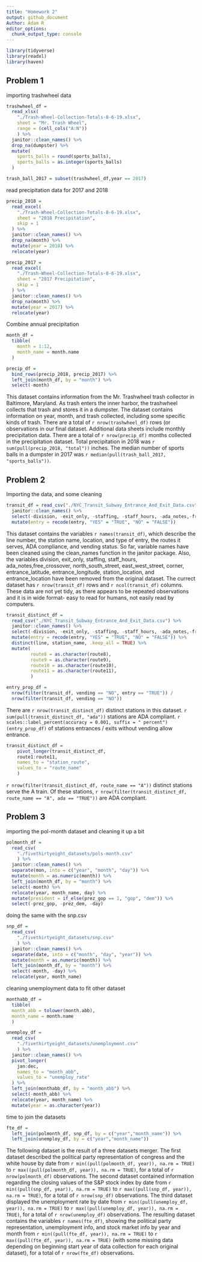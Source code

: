 ```yaml
---
title: "Homework 2"
output: github_document
Author: Adam R
editor_options: 
  chunk_output_type: console
---
```

```r
library(tidyverse)
library(readxl)
library(haven)
```

## Problem 1

importing trashwheel data

```r
trashwheel_df = 
  read_xlsx(
    "./Trash-Wheel-Collection-Totals-8-6-19.xlsx",
    sheet = "Mr. Trash Wheel",
    range = (cell_cols("A:N"))
    ) %>% 
  janitor::clean_names() %>% 
  drop_na(dumpster) %>% 
  mutate(
    sports_balls = round(sports_balls),
    sports_balls = as.integer(sports_balls)
  )

trash_ball_2017 = subset(trashwheel_df,year == 2017)
```

read precipitation data for 2017 and 2018

```r
precip_2018 = 
  read_excel(
    "./Trash-Wheel-Collection-Totals-8-6-19.xlsx",
    sheet = "2018 Precipitation",
    skip = 1
  ) %>% 
  janitor::clean_names() %>% 
  drop_na(month) %>% 
  mutate(year = 2018) %>% 
  relocate(year)

precip_2017 = 
  read_excel(
    "./Trash-Wheel-Collection-Totals-8-6-19.xlsx",
    sheet = "2017 Precipitation",
    skip = 1
  ) %>% 
  janitor::clean_names() %>% 
  drop_na(month) %>% 
  mutate(year = 2017) %>% 
  relocate(year)
```

Combine annual precipitation
```r
month_df = 
  tibble(
    month = 1:12,
    month_name = month.name
  )

precip_df = 
  bind_rows(precip_2018, precip_2017) %>% 
  left_join(month_df, by = "month") %>% 
  select(-month)
```

This dataset contains information from the Mr. Trashwheel trash collector in Baltimore, Maryland. As trash enters the inner harbor, the trashwheel collects that trash and stores it in a dumpster. The dataset contains information on year, month, and trash collected, including some specific kinds of trash. There are a total of `r nrow(trashwheel_df)` rows (or observations in our final dataset. Additional data sheets include monthly precipitation data. There are a total of `r nrow(precip_df)` months collected in the precipitation dataset. Total precipitation in 2018 was `r sum(pull(precip_2018, "total"))` inches. The median number of sports balls in a dumpster in 2017 was `r median(pull(trash_ball_2017, "sports_balls"))`.

## Problem 2

Importing the data, and some cleaning
```r
transit_df = read_csv("./NYC_Transit_Subway_Entrance_And_Exit_Data.csv") %>% 
  janitor::clean_names() %>% 
  select(-division, -exit_only, -staffing, -staff_hours, -ada_notes,-free_crossover, -north_south_street, -east_west_street, -corner, -entrance_latitude, -entrance_longitude, -station_location, -entrance_location) %>% 
  mutate(entry = recode(entry, "YES" = "TRUE", "NO" = "FALSE"))
```

This dataset contains the variables `r names(transit_df)`, which describe the line number, the station name, location, and type of entry, the routes it serves, ADA compliance, and vending status. So far, variable names have been cleaned using the clean_names function in the janitor package. Also, the variables division, exit_only, staffing, staff_hours, ada_notes,free_crossover, north_south_street, east_west_street, corner, entrance_latitude, entrance_longitude, station_location, and entrance_location have been removed from the original dataset. The currect dataset has `r nrow(transit_df)` rows and `r ncol(transit_df)` columns. These data are not yet tidy, as there appears to be repeated observations and it is in wide format- easy to read for humans, not easily read by computers.

```r
transit_distinct_df =
  read_csv("./NYC_Transit_Subway_Entrance_And_Exit_Data.csv") %>% 
  janitor::clean_names() %>% 
  select(-division, -exit_only, -staffing, -staff_hours, -ada_notes,-free_crossover, -north_south_street, -east_west_street, -corner, -entrance_latitude, -entrance_longitude, -station_location, -entrance_location) %>% 
  mutate(entry = recode(entry, "YES" = "TRUE", "NO" = "FALSE")) %>% 
  distinct(line, station_name, .keep_all = TRUE) %>% 
  mutate( 
         route8 = as.character(route8),
         route9 = as.character(route9),
         route10 = as.character(route10),
         route11 = as.character(route11),
         )

entry_prop_df = 
  nrow(filter(transit_df, vending == "NO", entry == "TRUE")) /
  nrow(filter(transit_df, vending == "NO"))
```

There are `r nrow(transit_distinct_df)` distinct stations in this dataset. 
`r sum(pull(transit_distinct_df, "ada"))` stations are ADA compliant.
`r scales::label_percent(accuracy = 0.001, suffix = " percent")(entry_prop_df)` of stations entrances / exits without vending allow entrance.

```r
transit_distinct_df =
    pivot_longer(transit_distinct_df,
    route1:route11,
    names_to = "station_route", 
    values_to = "route_name"
    ) 
```

`r nrow(filter(transit_distinct_df, route_name == "A"))` distinct stations serve the A train. Of these stations, `r nrow(filter(transit_distinct_df, route_name == "A", ada == "TRUE"))` are ADA compliant. 

## Problem 3

importing the pol-month dataset and cleaning it up a bit
```r
polmonth_df = 
  read_csv(
    "./fivethirtyeight_datasets/pols-month.csv"
    ) %>% 
  janitor::clean_names() %>% 
  separate(mon, into = c("year", "month", "day")) %>% 
  mutate(month = as.numeric(month)) %>% 
  left_join(month_df, by = "month") %>% 
  select(-month) %>% 
  relocate(year, month_name, day) %>% 
  mutate(president = if_else(prez_gop == 1, "gop", "dem")) %>% 
  select(-prez_gop, -prez_dem, -day)
```

doing the same with the snp.csv 
```r
snp_df = 
  read_csv(
    "./fivethirtyeight_datasets/snp.csv"
    ) %>% 
  janitor::clean_names() %>% 
  separate(date, into = c("month", "day", "year")) %>% 
  mutate(month = as.numeric(month)) %>% 
  left_join(month_df, by = "month") %>% 
  select(-month, -day) %>% 
  relocate(year, month_name)
```


cleaning unemployment data to fit other dataset
```r
monthabb_df = 
  tibble(
  month_abb = tolower(month.abb),
  month_name = month.name
  )

unemploy_df = 
  read_csv(
    "./fivethirtyeight_datasets/unemployment.csv"
    ) %>% 
  janitor::clean_names() %>% 
  pivot_longer(
    jan:dec,
    names_to = "month_abb", 
    values_to = "unemploy_rate"
  ) %>% 
  left_join(monthabb_df, by = "month_abb") %>% 
  select(-month_abb) %>% 
  relocate(year, month_name) %>% 
  mutate(year = as.character(year))
```

time to join the datasets
```r
fte_df = 
  left_join(polmonth_df, snp_df, by = c("year","month_name")) %>% 
  left_join(unemploy_df, by = c("year","month_name"))
```

The following dataset is the result of a three datasets merger. The first dataset described the political party representation of congress and the white house by date from `r min((pull(polmonth_df, year)), na.rm = TRUE)` to `r max((pull(polmonth_df, year)), na.rm = TRUE)`, for a total of `r nrow(polmonth_df)` observations. The second dataset contained information regarding the closing values of the S&P stock index by date from `r min((pull(snp_df, year)), na.rm = TRUE)` to `r max((pull(snp_df, year)), na.rm = TRUE)`, for a total of `r nrow(snp_df)` observations. The third dataset displayed the unemployment rate by date from  `r min((pull(unemploy_df, year)), na.rm = TRUE)` to `r max((pull(unemploy_df, year)), na.rm = TRUE)`, for a total of `r nrow(unemploy_df)` observations. The resulting dataset contains the variables `r names(fte_df)`, showing the political party representation, unemployment info, and stock market info by year and month from `r min((pull(fte_df, year)), na.rm = TRUE)` to `r max((pull(fte_df, year)), na.rm = TRUE)` (with some missing data depending on beginning start year of data collection for each original dataset), for a total of `r nrow(fte_df)` observations. 
